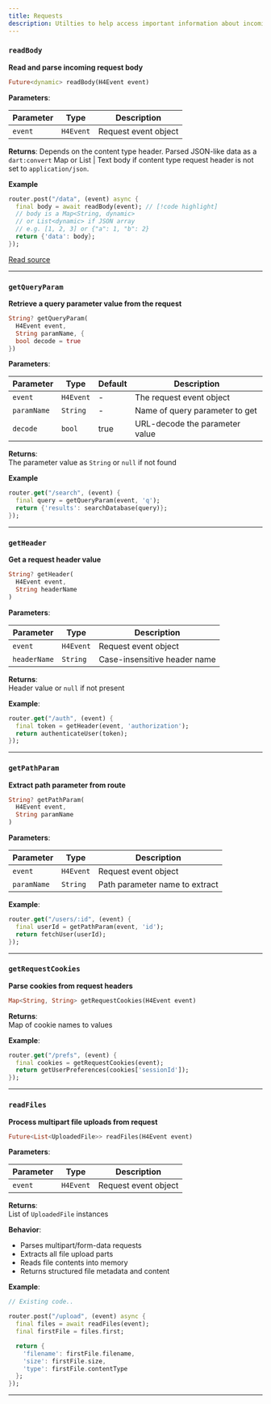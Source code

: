 ```yaml
---
title: Requests
description: Utilties to help access important information about incoming requests.
---
```


### `readBody`

**Read and parse incoming request body**

```dart
Future<dynamic> readBody(H4Event event)
```

**Parameters**:

| Parameter | Type      | Description          |
| --------- | --------- | -------------------- |
| `event`   | `H4Event` | Request event object |

**Returns**: Depends on the content type header. Parsed JSON-like data as a `dart:convert` Map or
List | Text body if content type request header is not set to `application/json`.

**Example**

```dart title="example.dart"
router.post("/data", (event) async {
  final body = await readBody(event); // [!code highlight]
  // body is a Map<String, dynamic>
  // or List<dynamic> if JSON array
  // e.g. [1, 2, 3] or {"a": 1, "b": 2}
  return {'data': body};
});
```

[Read source](https://github.com/iyifr/h4/blob/main/lib/utils/body_utils.dart#L10)

---

### `getQueryParam`

**Retrieve a query parameter value from the request**

```dart
String? getQueryParam(
  H4Event event,
  String paramName, {
  bool decode = true
})
```

**Parameters**:

| Parameter   | Type      | Default | Description                    |
| ----------- | --------- | ------- | ------------------------------ |
| `event`     | `H4Event` | -       | The request event object       |
| `paramName` | `String`  | -       | Name of query parameter to get |
| `decode`    | `bool`    | true    | URL-decode the parameter value |

**Returns**:  
The parameter value as `String` or `null` if not found

**Example**

```dart title="example.dart"
router.get("/search", (event) {
  final query = getQueryParam(event, 'q');
  return {'results': searchDatabase(query)};
});
```

---

### `getHeader`

**Get a request header value**

```dart
String? getHeader(
  H4Event event,
  String headerName
)
```

**Parameters**:

| Parameter    | Type      | Description                  |
| ------------ | --------- | ---------------------------- |
| `event`      | `H4Event` | Request event object         |
| `headerName` | `String`  | Case-insensitive header name |

**Returns**:  
Header value or `null` if not present

**Example**:

```dart title="example.dart"
router.get("/auth", (event) {
  final token = getHeader(event, 'authorization');
  return authenticateUser(token);
});
```

---

### `getPathParam`

**Extract path parameter from route**

```dart
String? getPathParam(
  H4Event event,
  String paramName
)
```

**Parameters**:

| Parameter   | Type      | Description                    |
| ----------- | --------- | ------------------------------ |
| `event`     | `H4Event` | Request event object           |
| `paramName` | `String`  | Path parameter name to extract |

**Example**:

```dart title="example.dart"
router.get("/users/:id", (event) {
  final userId = getPathParam(event, 'id');
  return fetchUser(userId);
});
```

---

### `getRequestCookies`

**Parse cookies from request headers**

```dart
Map<String, String> getRequestCookies(H4Event event)
```

**Returns**:  
Map of cookie names to values

**Example**:

```dart title="example.dart"
router.get("/prefs", (event) {
  final cookies = getRequestCookies(event);
  return getUserPreferences(cookies['sessionId']);
});
```

---

### `readFiles`

**Process multipart file uploads from request**

```dart
Future<List<UploadedFile>> readFiles(H4Event event)
```

**Parameters**:

| Parameter | Type      | Description          |
| --------- | --------- | -------------------- |
| `event`   | `H4Event` | Request event object |

**Returns**:  
List of `UploadedFile` instances

**Behavior**:

- Parses multipart/form-data requests
- Extracts all file upload parts
- Reads file contents into memory
- Returns structured file metadata and content

**Example**:

```dart title="example.dart"
// Existing code..

router.post("/upload", (event) async {
  final files = await readFiles(event);
  final firstFile = files.first;

  return {
    'filename': firstFile.filename,
    'size': firstFile.size,
    'type': firstFile.contentType
  };
});
```

---
